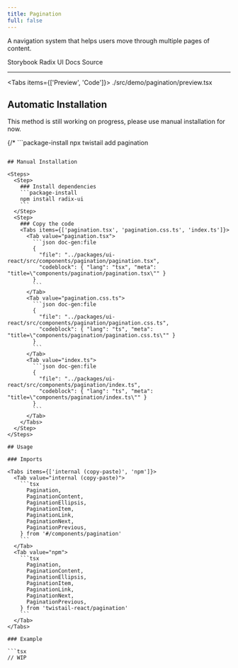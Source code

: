 ```yaml
---
title: Pagination
full: false
---
```


A navigation system that helps users move through multiple pages of content.

<Badges>
  <BadgeLink href="https://storybook.twistail.com/?path=/docs/base-components-pagination--docs" external>
    Storybook
  </BadgeLink>
  <BadgeLink href="https://www.radix-ui.com/primitives/docs/utilities/slot" external>
    Radix UI Docs
  </BadgeLink>
  <BadgeLink href="https://github.com/riipandi/twistail/tree/main/packages/ui-react/src/components/pagination" external>
    Source
  </BadgeLink>
</Badges>

---


<Tabs items={['Preview', 'Code']}>
  <Tab value="Preview" className="rounded-b-xl flex min-h-44 flex-wrap items-center justify-center gap-4 py-20 not-prose">
    <Demo />
  </Tab>
  <Tab value="Code">
    <include cwd lang="tsx">./src/demo/pagination/preview.tsx</include>
  </Tab>
</Tabs>

## Automatic Installation

<Callout type='warn'>
  This method is still working on progress, please use manual installation for now.
</Callout>

{/* ```package-install
npx twistail add pagination
``` */}

## Manual Installation

<Steps>
  <Step>
    ### Install dependencies
    ```package-install
    npm install radix-ui
    ```
  </Step>
  <Step>
    ### Copy the code
    <Tabs items={['pagination.tsx', 'pagination.css.ts', 'index.ts']}>
      <Tab value="pagination.tsx">
        ```json doc-gen:file
        {
          "file": "../packages/ui-react/src/components/pagination/pagination.tsx",
          "codeblock": { "lang": "tsx", "meta": "title=\"components/pagination/pagination.tsx\"" }
        }
        ```
      </Tab>
      <Tab value="pagination.css.ts">
        ```json doc-gen:file
        {
          "file": "../packages/ui-react/src/components/pagination/pagination.css.ts",
          "codeblock": { "lang": "ts", "meta": "title=\"components/pagination/pagination.css.ts\"" }
        }
        ```
      </Tab>
      <Tab value="index.ts">
        ```json doc-gen:file
        {
          "file": "../packages/ui-react/src/components/pagination/index.ts",
          "codeblock": { "lang": "ts", "meta": "title=\"components/pagination/index.ts\"" }
        }
        ```
      </Tab>
    </Tabs>
  </Step>
</Steps>

## Usage

### Imports

<Tabs items={['internal (copy-paste)', 'npm']}>
  <Tab value="internal (copy-paste)">
    ```tsx
      Pagination,
      PaginationContent,
      PaginationEllipsis,
      PaginationItem,
      PaginationLink,
      PaginationNext,
      PaginationPrevious,
    } from '#/components/pagination'
    ```
  </Tab>
  <Tab value="npm">
    ```tsx
      Pagination,
      PaginationContent,
      PaginationEllipsis,
      PaginationItem,
      PaginationLink,
      PaginationNext,
      PaginationPrevious,
    } from 'twistail-react/pagination'
    ```
  </Tab>
</Tabs>

### Example

```tsx
// WIP
```
